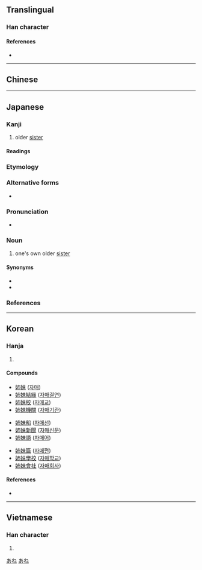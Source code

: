 {{also|姊|姐}}
{{character info/new}}
==Translingual==

===Han character===
{{Han char|rn=38|rad=女|as=05|sn=7 or 8|four=|canj=VJB,VYLB|ids=⿰女巿 <small>(GH)</small>,⿰女市 <small>(TJKV)</small>}}

====References====
* {{Han ref|kx=0258.140|dkj=06165|dj=0523.210|hdz=21029.160|uh=59C9|ud=22985}}

----

==Chinese==
{{zh-see|姊|v}}

----

==Japanese==

===Kanji===
{{ja-kanji|grade=2|rs=女05}}

# older [[sister]]

====Readings====
{{ja-readings
|goon=し
|kanon=し
|kun=あね-, え, ねえ
}}

===Etymology===
{{rfe|lang=ja}}

===Alternative forms===
* {{l|ja|姐}}

===Pronunciation===
* {{ja-pron|あね|y=k|acc=0|acc_ref=NHK}}

===Noun===
{{ja-noun|あね}}

# one's own older [[sister]]

====Synonyms====
* {{ja-r|お姉さん|おねえさん}}
* {{ja-r|お姉ちゃん|おねえちゃん}}

===References===
<references/>

[[Category:Japanese basic words|あね]]
[[Category:ja:Family|あね]]

----

==Korean==

===Hanja===
{{ko-hanja|hangeul=자|rv=ja|mr=cha|eumhun=손윗누이|ehrv=sonwitnui|ehmr=sonwitnui|ehy=}}

# {{defn|lang=ko|sort=女05}}

====Compounds====
{{top3}}
* [[姉妹]] ([[자매]])
* [[姉妹結緣]] ([[자매결연]])
* [[姉妹校]] ([[자매교]])
* [[姉妹機關]] ([[자매기관]])
{{mid3}}
* [[姉妹船]] ([[자매선]])
* [[姉妹新聞]] ([[자매신문]])
* [[姉妹語]] ([[자매어]])
{{mid3}}
* [[姉妹篇]] ([[자매편]])
* [[姉妹學校]] ([[자매학교]])
* [[姉妹會社]] ([[자매회사]])
{{bottom}}

====References====
* {{Hanja ref|nav=11063}}

----

==Vietnamese==

===Han character===
{{vi-hantu|[[chị]], [[tỷ]]|rs=女05}}

# {{defn|lang=vi|sort=女05}}